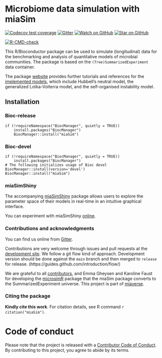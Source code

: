 # Microbiome data simulation with miaSim

<!-- badges: start -->

[![Codecov test coverage](https://codecov.io/gh/microbiome/miaSim/branch/master/graph/badge.svg)](https://codecov.io/gh/microbiome/miaSim?branch=master)
[![Gitter](https://badges.gitter.im/microbiome/mia.svg)](https://gitter.im/microbiome/miaverse)
[![Watch on GitHub][github-watch-badge]][github-watch]
[![Star on GitHub][github-star-badge]][github-star]

[![R-CMD-check](https://github.com/microbiome/miaSim/workflows/R-CMD-check/badge.svg)](https://github.com/microbiome/miaSim/actions)
<!-- badges: end -->

This R/Bioconductor package can be used to simulate (longitudinal) data for the
benchmarking and analysis of quantitative models of microbial
communities. The package is based on the
`(Tree)SummarizedExperiment` data container.

The package [website](https://microbiome.github.io/miaSim/) provides
further tutorials and references for the [implemented
models](https://microbiome.github.io/miaSim/reference/index.html),
which include Hubbell's neutral model, the generalized Lotka-Volterra
model, and the self-organised instability model.



## Installation

### Bioc-release

```
if (!requireNamespace("BiocManager", quietly = TRUE))
    install.packages("BiocManager")
    BiocManager::install("miaSim")
```

### Bioc-devel

```
if (!requireNamespace("BiocManager", quietly = TRUE))
    install.packages("BiocManager")
# The following initializes usage of Bioc devel
BiocManager::install(version='devel')
BiocManager::install("miaSim")
```

### miaSimShiny

The accompanying [miaSimShiny](https://github.com/gaoyu19920914/miaSimShiny) package
allows users to explore the parameter space of their models in
real-time in an intuitive graphical interface.

You can experiment with miaSimShiny [online](https://gaoyu.shinyapps.io/shiny_rep/).



### Contributions and acknowledgments

You can find us online from [Gitter](https://gitter.im/microbiome/miaverse).

Contributions are very welcome through issues and pull requests at the
[development site](https://github.com/microbiome/miaSim). We follow a git
flow kind of approach. Development version should be done against the
`main` branch and then merged to `release` for release.
(https://guides.github.com/introduction/flow/)

We are grateful to all
[contributors](https://github.com/microbiome/miaSim/graphs/contributors),
and Emma Gheysen and Karoline Faust for developing the
[microsimR](https://github.com/gheysenemma/microsimR) package that the
miaSim package converts to the SummarizedExperiment universe. This
project is part of [miaverse](microbiome.github.io).

### Citing the package

**Kindly cite this work**. For citation details, see R command
  `r citation("miaSim")`.


# Code of conduct

Please note that the project is released with a [Contributor Code of
Conduct](https://contributor-covenant.org/version/2/0/CODE_OF_CONDUCT.html).
By contributing to this project, you agree to abide by its terms.



[github-watch-badge]: https://img.shields.io/github/watchers/microbiome/miaSim.svg?style=social
[github-watch]: https://github.com/microbiome/miaSim/watchers
[github-star-badge]: https://img.shields.io/github/stars/microbiome/miaSim.svg?style=social
[github-star]: https://github.com/microbiome/miaSim/stargazers
